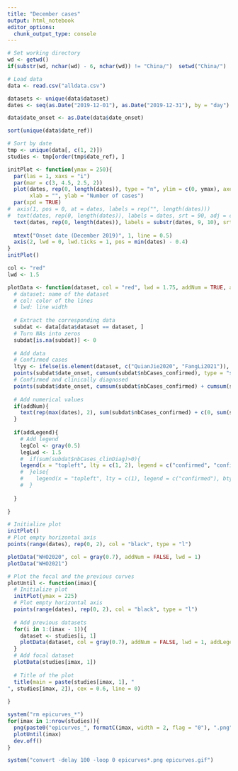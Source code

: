 ```yaml
---
title: "December cases"
output: html_notebook
editor_options: 
  chunk_output_type: console
---
```


```r
# Set working directory
wd <- getwd()
if(substr(wd, nchar(wd) - 6, nchar(wd)) != "China/")  setwd("China/")

# Load data
data <- read.csv("alldata.csv")

datasets <- unique(data$dataset)
dates <- seq(as.Date("2019-12-01"), as.Date("2019-12-31"), by = "day")

data$date_onset <- as.Date(data$date_onset)

sort(unique(data$date_ref))

# Sort by date
tmp <- unique(data[, c(1, 2)])
studies <- tmp[order(tmp$date_ref), ]
```

```r
initPlot <- function(ymax = 250){
  par(las = 1, xaxs = "i")
  par(mar = c(3, 4.5, 2.5, 2))
  plot(dates, rep(0, length(dates)), type = "n", ylim = c(0, ymax), axes = FALSE, 
       xlab = "", ylab = "Number of cases")
  par(xpd = TRUE)
#  axis(1, pos = 0, at = dates, labels = rep("", length(dates)))
#  text(dates, rep(0, length(dates)), labels = dates, srt = 90, adj = c(1.2, 0.5), cex = 0.7)
  text(dates, rep(0, length(dates)), labels = substr(dates, 9, 10), srt = 0, adj = c(0.5, 1.5), cex = 0.6)
  
  mtext("Onset date (December 2019)", 1, line = 0.5)
  axis(2, lwd = 0, lwd.ticks = 1, pos = min(dates) - 0.4)
}
initPlot()
```

```r

col <- "red"
lwd <- 1.5

plotData <- function(dataset, col = "red", lwd = 1.75, addNum = TRUE, addLegend = TRUE){
  # dataset: name of the dataset
  # col: color of the lines
  # lwd: line width
  
  # Extract the corresponding data
  subdat <- data[data$dataset == dataset, ]
  # Turn NAs into zeros
  subdat[is.na(subdat)] <- 0
  
  # Add data
  # Confirmed cases
  ltyy <- ifelse(is.element(dataset, c("QuianJie2020", "FangLi2021")), 2, 1)
  points(subdat$date_onset, cumsum(subdat$nbCases_confirmed), type = "s", col = col, lwd = lwd, lty = ltyy)
  # Confirmed and clinically diagnosed
  points(subdat$date_onset, cumsum(subdat$nbCases_confirmed) + cumsum(subdat$nbCases_clinDiag), type = "s", lty = 2, col = col, lwd = lwd)
  
  # Add numerical values
  if(addNum){
    text(rep(max(dates), 2), sum(subdat$nbCases_confirmed) + c(0, sum(subdat$nbCases_clinDiag)), labels = sum(subdat$nbCases_confirmed) + c(0, sum(subdat$nbCases_clinDiag)), cex = 0.8, adj = c(-0.2, 0.5), col = col)
  }
  
  if(addLegend){
    # Add legend
    legCol <- gray(0.5)
    legLwd <- 1.5
    #  if(sum(subdat$nbCases_clinDiag)>0){
    legend(x = "topleft", lty = c(1, 2), legend = c("confirmed", "confirmed + clinically diagnosed"), bty = "n", col = legCol, lwd = legLwd)
    #  }else{
    #    legend(x = "topleft", lty = c(1), legend = c("confirmed"), bty = "n", col = legCol, lwd = legLwd)
    #  }
    
  }
  
}

# Initialize plot
initPlot()
# Plot empty horizontal axis
points(range(dates), rep(0, 2), col = "black", type = "l")

plotData("WHO2020", col = gray(0.7), addNum = FALSE, lwd = 1)
plotData("WHO2021")
```

```r
# Plot the focal and the previous curves
plotUntil <- function(imax){
  # Initialize plot
  initPlot(ymax = 225)
  # Plot empty horizontal axis
  points(range(dates), rep(0, 2), col = "black", type = "l")
  
  # Add previous datasets
  for(i in 1:(imax - 1)){
    dataset <- studies[i, 1]
    plotData(dataset, col = gray(0.7), addNum = FALSE, lwd = 1, addLegend = FALSE)
  }
  # Add focal dataset
  plotData(studies[imax, 1])
  
  # Title of the plot
  title(main = paste(studies[imax, 1], "
", studies[imax, 2]), cex = 0.6, line = 0)
  
}

system("rm epicurves_*")
for(imax in 1:nrow(studies)){
  png(paste0("epicurves_", formatC(imax, width = 2, flag = "0"), ".png"), width = 8, height = 4.5, units = "in", res = 250)
  plotUntil(imax)
  dev.off()
}

system("convert -delay 100 -loop 0 epicurves*.png epicurves.gif")

```


